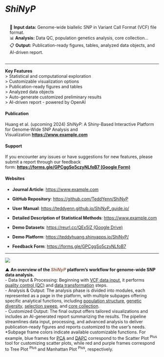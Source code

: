 # *ShiNyP* {#sec-shinyp}

::: {.highlighted-text style="padding-top: 15px; padding-bottom: 15px; padding-left: 15px"}
| 📄 **Input data:** Genome-wide biallelic SNP in Variant Call Format (VCF) file format.
| 📊 **Analysis:** Data QC, population genetics analysis, core collection…
| 📋 **Output:** Publication-ready figures, tables, analyzed data objects, and AI-driven report.
:::

------------------------------------------------------------------------

| **Key Features**
| \> Statistical and computational exploration
| \> Customizable visualization options
| \> Publication-ready figures and tables
| \> Analyzed data objects
| \> Auto-generate customized preliminary results
| \> AI-driven report - powered by OpenAI

#### Publication {.unnumbered}

Huang et al. (upcoming 2024) *ShiNyP*: A Shiny-Based Interactive Platform for Genome-Wide SNP Analysis and Visualization [**https://www.example.com**](https://www.example.com/)

#### Support {.unnumbered}

If you encounter any issues or have suggestions for new features, please submit a report through our feedback form: [**https://forms.gle/GPCggSo5czyNLfoB7 (Google Form)**](https://forms.gle/GPCggSo5czyNLfoB7)

#### Websites {.unnumbered}

-   **Journal Article**: [https://www.example.com](https://www.example.com/)

-   **GitHub Repository**: <https://github.com/TeddYenn/ShiNyP>

-   **User Manual**: <https://teddyenn.github.io/ShiNyP_guide.io/>

-   **Detailed Description of Statistical Methods**: [https://www.example.com](https://www.example.com/)

-   **Demo Datasets**: [https://reurl.cc/QEx5lZ (Google Drive)](https://reurl.cc/QEx5lZ)

-   **Demo Platform**: <https://teddyhuang.shinyapps.io/ShiNyP/>

-   **Feedback Form**: <https://forms.gle/GPCggSo5czyNLfoB7>

------------------------------------------------------------------------

![](images/Fig. 1-02.jpg)

| ▲ **An overview of the [*ShiNyP*]{style="color: #9D6853;"} platform's workflow for genome-wide SNP data analysis.** 
| - Data Input & Processing: Beginning with [VCF data input](https://teddyenn.github.io/ShiNyP_guide.io/sec-data-input.html#sec-data-input), it performs [quality control (QC)](https://teddyenn.github.io/ShiNyP_guide.io/sec-data-qc.html) and [data transformation](https://teddyenn.github.io/ShiNyP_guide.io/sec-data-conversion.html) steps. 
| - Analysis & Output: The analysis phase is divided into modules, each represented as a page in the platform, with multiple subpages offering specific analytical functions, including [population structure](https://teddyenn.github.io/ShiNyP_guide.io/sec-population-structure.html), [genetic diversity](https://teddyenn.github.io/ShiNyP_guide.io/sec-genetic-diversity.html), [selection sweep](https://teddyenn.github.io/ShiNyP_guide.io/sec-selection-sweep.html), and [core collection](https://teddyenn.github.io/ShiNyP_guide.io/sec-core-collection.html). 
| - Customized Output: The final output offers tailored visualizations and includes an AI-generated report summarizing the results. The pipeline streamlines data input, processing, and advanced analysis to deliver publication-ready figures and reports customized to the user’s needs. 
| \*Subpage frame colors indicate available customizable functions. For example, blue frames for [PCA]{.underline} and [DAPC]{.underline} correspond to the Scatter Plot ^Plus^ tool for customizing scatter plots, while red and purple frames correspond to Tree Plot ^Plus^ and Manhattan Plot ^Plus^, respectively. 
